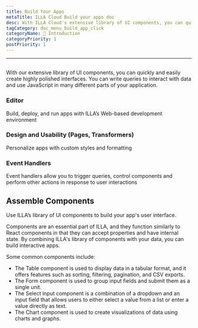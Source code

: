 ```yaml
---
title: Build Your Apps
metaTitle: ILLA Cloud Build your apps doc
desc: With ILLA Cloud's extensive library of UI components, you can quickly and easily create highly polished interfaces
tagCategory: doc_menu_build_app_click
categoryName: 👋 Introduction
categoryPriority: 1
postPriority: 1
---
```


* * *

## <h2 hidden>Build Your Apps</h2>

With our extensive library of UI components, you can quickly and easily create highly polished interfaces. You can write queries to interact with data and use JavaScript in many different parts of your application.

### Editor

Build, deploy, and run apps with ILLA’s Web-based development environment

### Design and Usability (Pages, Transformers)

Personalize apps with custom styles and formatting

### Event Handlers

Event handlers allow you to trigger queries, control components and perform other actions in response to user interactions

## Assemble Components

Use ILLA’s library of UI components to build your app's user interface.

Components are an essential part of ILLA, and they function similarly to React components in that they can accept properties and have internal state. By combining ILLA's library of components with your data, you can build interactive apps.

Some common components include:

-   The Table component is used to display data in a tabular format, and it offers features such as sorting, filtering, pagination, and CSV exports.
-   The Form component is used to group input fields and submit them as a single unit.
-   The Select input component is a combination of a dropdown and an input field that allows users to either select a value from a list or enter a value directly as text.
-   The Chart component is used to create visualizations of data using charts and graphs.
